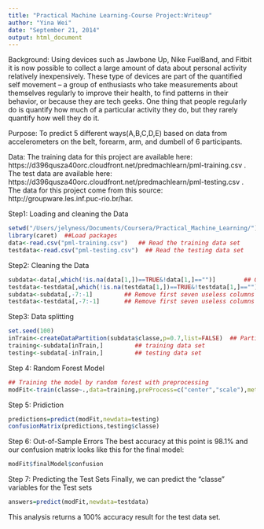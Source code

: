 ```yaml
---
title: "Practical Machine Learning-Course Project:Writeup"
author: "Yina Wei"
date: "September 21, 2014"
output: html_document
---
```


Background: Using devices such as Jawbone Up, Nike FuelBand, and Fitbit it is now possible to collect a large amount of data about personal activity relatively inexpensively. These type of devices are part of the quantified self movement – a group of enthusiasts who take measurements about themselves regularly to improve their health, to find patterns in their behavior, or because they are tech geeks. One thing that people regularly do is quantify how much of a particular activity they do, but they rarely quantify how well they do it.

Purpose: To predict 5 different ways(A,B,C,D,E) based on data from accelerometers on the belt, forearm, arm, and dumbell of 6 participants.

Data: The training data for this project are available here: 
      https://d396qusza40orc.cloudfront.net/predmachlearn/pml-training.csv .
      The test data are available here:
      https://d396qusza40orc.cloudfront.net/predmachlearn/pml-testing.csv .
      The data for this project come from this source: http://groupware.les.inf.puc-rio.br/har.

Step1: Loading and cleaning the Data
```r
setwd("/Users/jelyness/Documents/Coursera/Practical_Machine_Learning/")  ##Set the working directory
library(caret)  ##Load packages
data<-read.csv("pml-training.csv")   ## Read the training data set
testdata<-read.csv("pml-testing.csv")  ## Read the testing data set
```

Step2: Cleaning the Data
```r
subdata<-data[,which(!is.na(data[1,])==TRUE&!data[1,]=="")]        ## Get rid of columns including NA and no values in training data set
testdata<-testdata[,which(!is.na(testdata[1,])==TRUE&!testdata[1,]=="")]  ## Get rid  of columns including NA and no values in testing data set
subdata<-subdata[,-7:-1]         ## Remove first seven useless columns
testdata<-testdata[,-7:-1]       ## Remove first seven useless columns
```

Step3: Data splitting
```r
set.seed(100)
inTrain<-createDataPartition(subdata$classe,p=0.7,list=FALSE)  ## Partition Index
training<-subdata[inTrain,]         ## training data set
testing<-subdata[-inTrain,]         ## testing data set
```

Step 4: Random Forest Model
```r
## Training the model by random forest with preprocessing
modFit<-train(classe~.,data=training,preProcess=c("center","scale"),method="rf",Prox=TRUE)  
```

Step 5: Pridiction 
```r
predictions=predict(modFit,newdata=testing)
confusionMatrix(predictions,testing$classe)
```

Step 6: Out-of-Sample Errors
The best accuracy at this point is 98.1% and our confusion matrix looks like this for the final model:
```r
modFit$finalModel$confusion
```

Step 7: Predicting the Test Sets
Finally, we can predict the "classe" variables for the Test sets
```r
answers=predict(modFit,newdata=testdata)
```
This analysis returns a 100% accuracy result for the test data set.

